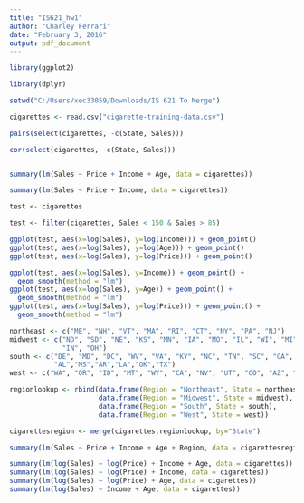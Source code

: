 ---
title: "IS621_hw1"
author: "Charley Ferrari"
date: "February 3, 2016"
output: pdf_document
---

```{r}

library(ggplot2)

library(dplyr)

setwd("C:/Users/xec33059/Downloads/IS 621 To Merge")

cigarettes <- read.csv("cigarette-training-data.csv")

pairs(select(cigarettes, -c(State, Sales)))

cor(select(cigarettes, -c(State, Sales)))


summary(lm(Sales ~ Price + Income + Age, data = cigarettes))

summary(lm(Sales ~ Price + Income, data = cigarettes))

test <- cigarettes

test <- filter(cigarettes, Sales < 150 & Sales > 85)

ggplot(test, aes(x=log(Sales), y=log(Income))) + geom_point()
ggplot(test, aes(x=log(Sales), y=log(Age))) + geom_point()
ggplot(test, aes(x=log(Sales), y=log(Price))) + geom_point()

ggplot(test, aes(x=log(Sales), y=Income)) + geom_point() + 
  geom_smooth(method = "lm")
ggplot(test, aes(x=log(Sales), y=Age)) + geom_point() + 
  geom_smooth(method = "lm")
ggplot(test, aes(x=log(Sales), y=log(Price))) + geom_point() + 
  geom_smooth(method = "lm")

northeast <- c("ME", "NH", "VT", "MA", "RI", "CT", "NY", "PA", "NJ")
midwest <- c("ND", "SD", "NE", "KS", "MN", "IA", "MO", "IL", "WI", "MI", 
             "IN", "OH")
south <- c("DE", "MD", "DC", "WV", "VA", "KY", "NC", "TN", "SC", "GA",
           "AL","MS","AR","LA","OK","TX")
west <- c("WA", "OR", "ID", "MT", "WY", "CA", "NV", "UT", "CO", "AZ", "NM")

regionlookup <- rbind(data.frame(Region = "Northeast", State = northeast),
                      data.frame(Region = "Midwest", State = midwest),
                      data.frame(Region = "South", State = south),
                      data.frame(Region = "West", State = west))

cigarettesregion <- merge(cigarettes,regionlookup, by="State")

summary(lm(Sales ~ Price + Income + Age + Region, data = cigarettesregion))

summary(lm(log(Sales) ~ log(Price) + Income + Age, data = cigarettes))
summary(lm(log(Sales) ~ log(Price) + Income, data = cigarettes))
summary(lm(log(Sales) ~ log(Price) + Age, data = cigarettes))
summary(lm(log(Sales) ~ Income + Age, data = cigarettes))


```

